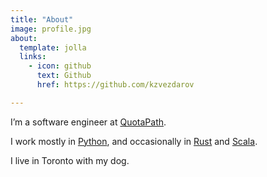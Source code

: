 ```yaml
---
title: "About"
image: profile.jpg
about:
  template: jolla
  links:
    - icon: github
      text: Github
      href: https://github.com/kzvezdarov

---
```


I'm a software engineer at [QuotaPath](https://www.quotapath.com/).

I work mostly in [Python](https://www.python.org/), and occasionally in [Rust](https://www.rust-lang.org/) and [Scala](https://www.scala-lang.org/).

I live in Toronto with my dog.
